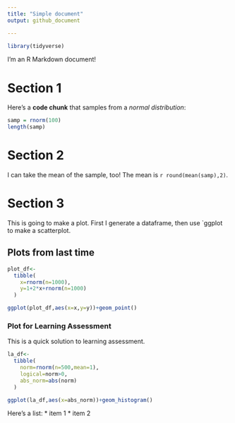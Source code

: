 ```yaml
---
title: "Simple document"
output: github_document

---
```


```r
library(tidyverse)
```


I'm an R Markdown document! 

# Section 1

Here's a **code chunk** that samples from 
a _normal distribution_:

```r
samp = rnorm(100)
length(samp)
```

# Section 2

I can take the mean of the sample, too!
The mean is `r round(mean(samp),2)`.

# Section 3

This is going to make a plot. First I generate a dataframe, then 
use `ggplot to make a scatterplot.

## Plots from last time

```r
plot_df<-
  tibble(
    x=rnorm(n=1000),
    y=1+2*x+rnorm(n=1000)
  )

ggplot(plot_df,aes(x=x,y=y))+geom_point()
```

### Plot for Learning Assessment

This is a quick solution to learning assessment.
```r
la_df<-
  tibble(
    norm=rnorm(n=500,mean=1),
    logical=norm>0,
    abs_norm=abs(norm)
  )

ggplot(la_df,aes(x=abs_norm))+geom_histogram()
```

Here's a list:
* item 1
* item 2
